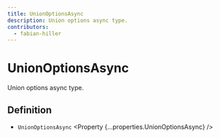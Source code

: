 ```yaml
---
title: UnionOptionsAsync
description: Union options async type.
contributors:
  - fabian-hiller
---
```



# UnionOptionsAsync

Union options async type.

## Definition

- `UnionOptionsAsync` <Property {...properties.UnionOptionsAsync} />
